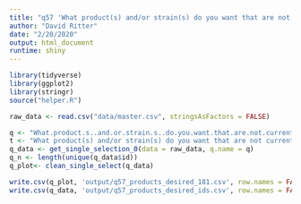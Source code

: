 ```yaml
---
title: "q57 'What product(s) and/or strain(s) do you want that are not currently available in your local dispensaries?'"
author: "David Ritter"
date: "2/20/2020"
output: html_document
runtime: shiny
---
```


```r
library(tidyverse)
library(ggplot2)
library(stringr)
source("helper.R")
```

```r
raw_data <- read.csv("data/master.csv", stringsAsFactors = FALSE)
```

```r
q <- "What.product.s..and.or.strain.s..do.you.want.that.are.not.currently.available.in.your.local.dispensaries."
t <- "What product(s) and/or strain(s) do you want that are not currently available in your local dispensaries?"
q_data <- get_single_selection_0(data = raw_data, q.name = q)
q_n <- length(unique(q_data$id))
q_plot<- clean_single_select(q_data)
```

```r
write.csv(q_plot, 'output/q57_products_desired_181.csv', row.names = FALSE)
write.csv(q_data, 'output/q57_products_desired_ids.csv', row.names = FALSE)
```

